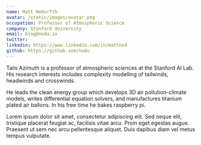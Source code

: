 ```yaml
---
name: Matt Nodurfth
avatar: /static/images/avatar.png
occupation: Professor of Atmospheric Science
company: Stanford University
email: blog@nodu.io
twitter:
linkedin: https://www.linkedin.com/in/mattnod
github: https://github.com/nodu
---
```


Tails Azimuth is a professor of atmospheric sciences at the Stanford AI Lab. His research interests includes complexity modelling of tailwinds, headwinds and crosswinds.

He leads the clean energy group which develops 3D air pollution-climate models, writes differential equation solvers, and manufactures titanium plated air ballons. In his free time he bakes raspberry pi.

Lorem ipsum dolor sit amet, consectetur adipiscing elit. Sed neque elit, tristique placerat feugiat ac, facilisis vitae arcu. Proin eget egestas augue. Praesent ut sem nec arcu pellentesque aliquet. Duis dapibus diam vel metus tempus vulputate.
